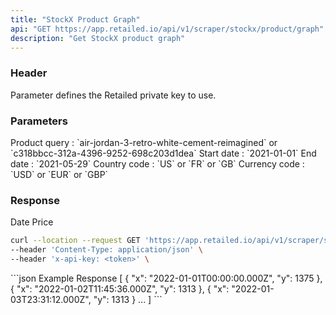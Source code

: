 ```yaml
---
title: "StockX Product Graph"
api: "GET https://app.retailed.io/api/v1/scraper/stockx/product/graph"
description: "Get StockX product graph"
---
```


### Header

<ParamField header="x-api-key" type="string" required={true}>
    Parameter defines the Retailed private key to use.
</ParamField>

### Parameters

<ParamField query="query" type="string" optional={false} placeholder="nike-air-max-1-travis-scott-wheat">
    Product query : `air-jordan-3-retro-white-cement-reimagined` or `c318bbcc-312a-4396-9252-698c203d1dea`
</ParamField>

<ParamField query="start_date" type="string" optional={false} placeholder="2022-01-01">
    Start date : `2021-01-01`
</ParamField>

<ParamField query="end_date" type="string" optional={false} placeholder="2022-05-29">
    End date : `2021-05-29`
</ParamField>

<ParamField query="country" type="string" optional={false} placeholder="US">
    Country code : `US` or `FR` or `GB`
</ParamField>

<ParamField query="currency" type="string" optional={false} placeholder="USD">
    Currency code : `USD` or `EUR` or `GBP`
</ParamField>

### Response

<ResponseField name="object" type="Graph List">
    <Expandable title="properties" defaultOpen={true}>
        <ResponseField name="x" type="string">
            Date
        </ResponseField>
        <ResponseField name="y" type="number">
            Price
        </ResponseField>
    </Expandable>
</ResponseField>

<RequestExample>

```bash Example Request
curl --location --request GET 'https://app.retailed.io/api/v1/scraper/stockx/product/graph?query=lego-star-wars-tie-fighter-set-9492&start_date=2022-01-01&end_date=2022-05-29' \
--header 'Content-Type: application/json' \
--header 'x-api-key: <token>' \
```

</RequestExample>

<ResponseExample>
```json Example Response
[
    {
        "x": "2022-01-01T00:00:00.000Z",
        "y": 1375
    },
    {
        "x": "2022-01-02T11:45:36.000Z",
        "y": 1313
    },
    {
        "x": "2022-01-03T23:31:12.000Z",
        "y": 1313
    }
    ...
]
```
</ResponseExample>
